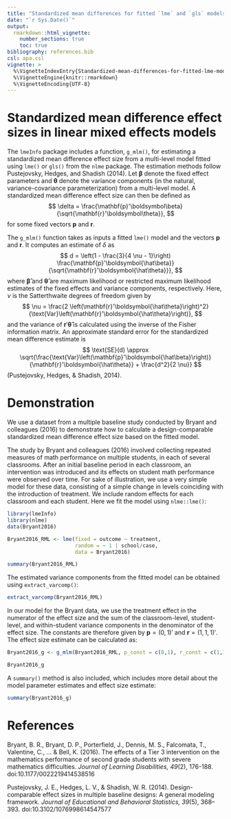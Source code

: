 ```yaml
---
title: "Standardized mean differences for fitted `lme` and `gls` models"
date: "`r Sys.Date()`"
output: 
  rmarkdown::html_vignette:
    number_sections: true
    toc: true
bibliography: references.bib
csl: apa.csl
vignette: >
  %\VignetteIndexEntry{Standardized-mean-differences-for-fitted-lme-models}
  %\VignetteEngine{knitr::rmarkdown}
  %\VignetteEncoding{UTF-8}
---
```


# Standardized mean difference effect sizes in linear mixed effects models

The `lmeInfo` package includes a function, `g_mlm()`, for estimating a standardized mean difference effect size from a multi-level model fitted using `lme()` or `gls()` from the `nlme` package. The estimation methods follow Pustejovsky, Hedges, and Shadish (2014). Let $\boldsymbol{\beta}$ denote the fixed effect parameters and $\boldsymbol{\theta}$ denote the variance components (in the natural, variance-covariance parameterization) from a multi-level model. A standardized mean difference effect size can then be defined as 
$$
\delta = \frac{\mathbf{p}'\boldsymbol\beta}{\sqrt{\mathbf{r}'\boldsymbol\theta}},
$$
for some fixed vectors $\mathbf{p}$ and $\mathbf{r}$. 

The `g_mlm()` function takes as inputs a fitted `lme()` model and the vectors $\mathbf{p}$ and $\mathbf{r}$. It computes an estimate of $\delta$ as 
$$
d = \left(1 - \frac{3}{4 \nu - 1}\right) \frac{\mathbf{p}'\boldsymbol{\hat\beta}}{\sqrt{\mathbf{r}'\boldsymbol{\hat\theta}}},
$$
where $\boldsymbol{\hat\beta}$ and $\boldsymbol{\hat\theta}$ are maximum likelihood or restricted maximum likelihood estimates of the fixed effects and variance components, respectively. Here, $\nu$ is the Satterthwaite degrees of freedom given by 
$$
\nu = \frac{2 \left(\mathbf{r}'\boldsymbol{\hat\theta}\right)^2}{\text{Var}\left(\mathbf{r}'\boldsymbol{\hat\theta}\right)},
$$
and the variance of $\mathbf{r}'\boldsymbol{\hat\theta}$ is calculated using the inverse of the Fisher information matrix. An approximate standard error for the standardized mean difference estimate is 
$$
\text{SE}(d) \approx \sqrt{\frac{\text{Var}\left(\mathbf{p}'\boldsymbol{\hat\beta}\right)}{\mathbf{r}'\boldsymbol{\hat\theta}} + \frac{d^2}{2 \nu}}
$$
(Pustejovsky, Hedges, & Shadish, 2014). 

# Demonstration 

We use a dataset from a multiple baseline study conducted by Bryant and colleagues (2016) to demonstrate how to calculate a design-comparable standardized mean difference effect size based on the fitted model.

The study by Bryant and colleagues (2016) involved collecting repeated measures of math performance on multiple students, in each of several classrooms. After an initial baseline period in each classroom, an intervention was introduced and its effects on student math performance were observed over time. For sake of illustration, we use a very simple model for these data, consisting of a simple change in levels coinciding with the introduction of treatment. We include random effects for each classroom and each student. Here we fit the model using `nlme::lme()`:

```r
library(lmeInfo)
library(nlme)
data(Bryant2016)

Bryant2016_RML <- lme(fixed = outcome ~ treatment,
                      random = ~ 1 | school/case,
                      data = Bryant2016)

summary(Bryant2016_RML)
```

The estimated variance components from the fitted model can be obtained using `extract_varcomp()`:
```r
extract_varcomp(Bryant2016_RML)
```

In our model for the Bryant data, we use the treatment effect in the numerator of the effect size and the sum of the classroom-level, student-level, and within-student variance components in the denominator of the effect size. The constants are therefore given by $\mathbf{p} = (0, 1)'$ and $\mathbf{r} = (1, 1, 1)'$. The effect size estimate can be calculated as:

```r
Bryant2016_g <- g_mlm(Bryant2016_RML, p_const = c(0,1), r_const = c(1,1,1), infotype = "expected")
```

```r
Bryant2016_g
```

A `summary()` method is also included, which includes more detail about the model parameter estimates and effect size estimate:
```r
summary(Bryant2016_g)
```

# References {-}

Bryant, B. R., Bryant, D. P., Porterfield, J., Dennis, M. S., Falcomata, T., Valentine, C., ... & Bell, K. (2016). The effects of a Tier 3 intervention on the mathematics performance of second grade students with severe mathematics difficulties. _Journal of Learning Disabilities, 49_(2), 176-188. doi:10.1177/0022219414538516

Pustejovsky, J. E., Hedges, L. V., & Shadish, W. R. (2014). Design-comparable effect sizes in multiple baseline designs: A general modeling framework. _Journal of Educational and Behavioral Statistics, 39_(5), 368–393. doi:10.3102/1076998614547577
